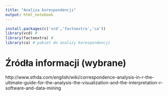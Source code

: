 ```yaml
---
title: "Analiza korespondencji"
output: html_notebook
---
```


```r
install.packages(c('vcd','factoextra','ca')) 
library(vcd) # 
library(factoextra) # 
library(ca) # pakiet do analizy korespondencji
```


# Źródła informacji (wybrane)

http://www.sthda.com/english/wiki/correspondence-analysis-in-r-the-ultimate-guide-for-the-analysis-the-visualization-and-the-interpretation-r-software-and-data-mining

